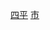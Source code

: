 {{Catnav|頁面分類|...|中国各省城市|吉林城市|吉林县级市}}
{{Catnav|頁面分類|...|吉林行政区划|吉林县级行政区|吉林县级市}}
{{Catnav|頁面分類|...|吉林地级市|四平|四平行政区划|四平区县市}}
[[Category:吉林县级市|四平]]
[[Category:四平区县市|市]]
{{catmore|双辽市|吉林省双辽市}}